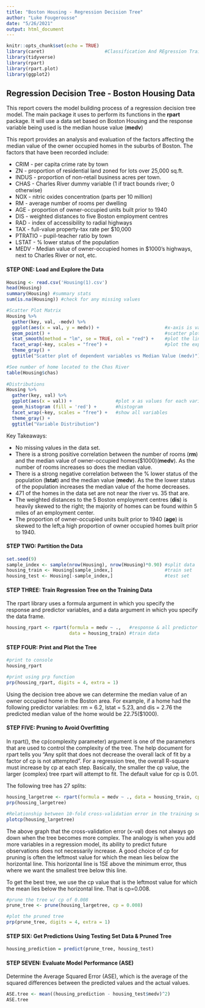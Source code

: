 ---
title: "Boston Housing - Regression Decision Tree"
author: "Luke Fougerousse"
date: "5/26/2021"
output: html_document
---

```{r setup, include=FALSE}
knitr::opts_chunk$set(echo = TRUE)
library(caret)                      #Classification And REgression Trainin - ?caret
library(tidyverse)
library(rpart)
library(rpart.plot)
library(ggplot2)
```

## **Regression Decision Tree - Boston Housing Data**
This report covers the model building process of a regression decision tree model. The main package it uses to perform its functions in the **rpart** package. It will use a data set based on Boston Housing and the response variable being used is the median house value (**medv**) 

This report provides an analysis and evaluation of the factors affecting the median value of the owner occupied homes in the suburbs of Boston. The factors that have been recorded include:

* CRIM - per capita crime rate by town
* ZN - proportion of residential land zoned for lots over 25,000 sq.ft.
* INDUS - proportion of non-retail business acres per town.
* CHAS - Charles River dummy variable (1 if tract bounds river; 0 otherwise)
* NOX - nitric oxides concentration (parts per 10 million)
* RM - average number of rooms per dwelling
* AGE - proportion of owner-occupied units built prior to 1940
* DIS - weighted distances to five Boston employment centres
* RAD - index of accessibility to radial highways
* TAX - full-value property-tax rate per $10,000
* PTRATIO - pupil-teacher ratio by town
* LSTAT - % lower status of the population
* MEDV - Median value of owner-occupied homes in $1000's highways, next to Charles River or not, etc.

#### **STEP ONE: Load and Explore the Data**
```{r message=FALSE, warning=FALSE}
Housing <- read.csv('Housing(1).csv')
head(Housing)
summary(Housing) #summary stats
sum(is.na(Housing)) #check for any missing values

#Scatter Plot Matrix
Housing %>%
  gather(key, val, -medv) %>%
  ggplot(aes(x = val, y = medv)) +                        #x-axis is value & y-axis is medv
  geom_point() +                                          #scatter plot                   
  stat_smooth(method = "lm", se = TRUE, col = "red") +    #plot the linear regression line
  facet_wrap(~key, scales = "free") +                     #plot the explanatory variables
  theme_gray() +
  ggtitle("Scatter plot of dependent variables vs Median Value (medv)")

#See number of home located to the Chas River
table(Housing$chas) 
  
#Distributions
Housing %>%
  gather(key, val) %>%
  ggplot(aes(x = val)) +                #plot x as values for each variable
  geom_histogram (fill = 'red') +       #histogram                  
  facet_wrap(~key, scales = "free") +   #show all variables
  theme_gray() + 
  ggtitle("Variable Distribution")
```

Key Takeaways:

* No missing values in the data set.
* There is a strong positive correlation between the number of rooms (**rm**) and the median value of owner-occupied homes($1000)(**medv**). As the number of rooms increases so does the median value.
* There is a strong negative correlation between the % lower status of the population (**lstat**) and the median value (**medv**). As the the lower status of the population increases the median value of the home decreases.
* 471 of the homes in the data set are not near the river vs. 35 that are.
* The weighted distances to the 5 Boston employment centres (**dis**) is heavily skewed to the right; the majority of homes can be found within 5 miles of an employment center.
* The proportion of owner-occupied units built prior to 1940 (**age**) is skewed to the left;a high proportion of owner occupied homes built prior to 1940.


#### **STEP TWO: Partition the Data**
```{r warning=FALSE, message=FALSE}
set.seed(9)
sample_index <- sample(nrow(Housing), nrow(Housing)*0.90) #split data
housing_train <- Housing[sample_index,]                   #train set
housing_test <- Housing[-sample_index,]                   #test set
```

#### **STEP THREE: Train Regression Tree on the Training Data**
The rpart library uses a formula argument in which you specify the response and predictor variables, and a data argument in which you specify the data frame.

```{r warning=FALSE, message=FALSE}
housing_rpart <- rpart(formula = medv ~ .,   #response & all predictor variables
                       data = housing_train) #train data
```

#### **STEP FOUR: Print and Plot the Tree**
```{r warning=FALSE, message=FALSE}
#print to console
housing_rpart 

#print using prp function
prp(housing_rpart, digits = 4, extra = 1)
```

Using the decision tree above we can determine the median value of an owner occupied home in the Boston area. For example, if a home had the following predictor variables: rm = 6.2, lstat = 5.23, and dis = 2.76 the predicted median value of the home would be 22.75($1000).

#### **STEP FIVE: Pruning to Avoid Overfitting**
In rpart(), the cp(complexity parameter) argument is one of the parameters that are used to control the complexity of the tree. The help document for rpart tells you “Any split that does not decrease the overall lack of fit by a factor of cp is not attempted”. For a regression tree, the overall R-square must increase by cp at each step. Basically, the smaller the cp value, the larger (complex) tree rpart will attempt to fit. The default value for cp is 0.01.

The following tree has 27 splits:
```{r warning=FALSE, message=FALSE}
housing_largetree <- rpart(formula = medv ~ ., data = housing_train, cp = 0.001)
prp(housing_largetree)

#Relationship between 10-fold cross-validation error in the training set and size of tree.
plotcp(housing_largetree)
```

The above graph that the cross-validation error (x-val) does not always go down when the tree becomes more complex. The analogy is when you add more variables in a regression model, its ability to predict future observations does not necessarily increase. A good choice of cp for pruning is often the leftmost value for which the mean lies below the horizontal line. This horizontal line is 1SE above the minimum error, thus where we want the smallest tree below this line.

To get the best tree, we use the cp value that is the leftmost value for which the mean lies below the horizontal line. That is cp=0.008.

```{r warning=FALSE, message=FALSE}
#prune the tree w/ cp of 0.008
prune_tree <- prune(housing_largetree, cp = 0.008)

#plot the pruned tree
prp(prune_tree, digits = 4, extra = 1)
```

#### **STEP SIX: Get Predictions Using Testing Set Data & Pruned Tree**
```{r warning=FALSE, message=FALSE}
housing_prediction = predict(prune_tree, housing_test)
```

#### **STEP SEVEN: Evaluate Model Performance (ASE)**
Determine the Average Squared Error (ASE), which is the average of the squared differences between the predicted values and the actual values.
```{r warning=FALSE, message=FALSE}
ASE.tree <- mean((housing_prediction - housing_test$medv)^2)
ASE.tree
```
